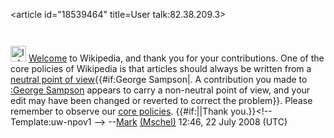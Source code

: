 <article id="18539464" title=User talk:82.38.209.3>
	<talkpage id="18539464" title="User talk:82.38.209.3">
[[Image:Information.svg|25px]] [[Wikipedia:Introduction|Welcome]] to Wikipedia, and thank you for your contributions. One of the core policies of Wikipedia is that articles should always be written from a [[Wikipedia:Neutral point of view|neutral point of view]]{{#if:George Sampson|. A contribution you made to [[:George Sampson]] appears to carry a non-neutral point of view, and your edit may have been changed or reverted to correct the problem}}. Please remember to observe our [[Wikipedia:Five pillars|core policies]]. {{#if:|{{{2}}}|Thank you.}}&lt;!-- Template:uw-npov1 --&gt; --[[User:Mschel|Mark]] [[User_talk:Mschel|(Mschel)]] 12:46, 22 July 2008 (UTC)
	</talkpage>
</article>